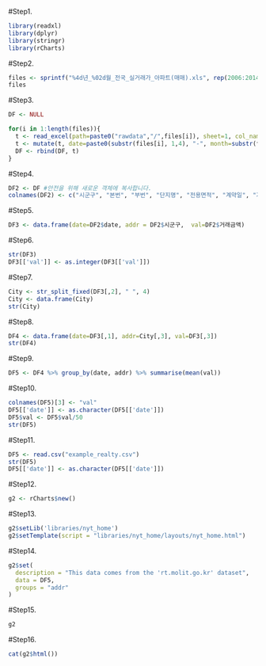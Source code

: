 
#Step1.
```{r eval=F}
library(readxl)
library(dplyr)
library(stringr)
library(rCharts)
```

#Step2.
```{r}
files <- sprintf("%4d년_%02d월_전국_실거래가_아파트(매매).xls", rep(2006:2014, each=12), 1:12)
files
```


#Step3.
```{r}
DF <- NULL

for(i in 1:length(files)){
  t <- read_excel(path=paste0("rawdata","/",files[i]), sheet=1, col_names=T)
  t <- mutate(t, date=paste0(substr(files[i], 1,4), "-", month=substr(files[i], 7,8),"-10"))
  DF <- rbind(DF, t)
}
```


#Step4.
```{r}
DF2 <- DF #안전을 위해 새로운 객체에 복사합니다.
colnames(DF2) <- c("시군구", "본번", "부번", "단지명", "전용면적", "계약일", "거래금액", "층", "건축년도", "도로명주소", "date")
```


#Step5.
```{r}
DF3 <- data.frame(date=DF2$date, addr = DF2$시군구,  val=DF2$거래금액)
```


#Step6.
```{r}
str(DF3)
DF3[['val']] <- as.integer(DF3[['val']])
```


#Step7.
```{r}
City <- str_split_fixed(DF3[,2], " ", 4)
City <- data.frame(City)
str(City)
```


#Step8.
```{r}
DF4 <- data.frame(date=DF3[,1], addr=City[,3], val=DF3[,3])
str(DF4)
```


#Step9.
```{r}
DF5 <- DF4 %>% group_by(date, addr) %>% summarise(mean(val))
```


#Step10.
```{r}
colnames(DF5)[3] <- "val"
DF5[['date']] <- as.character(DF5[['date']])
DF5$val <- DF5$val/50
str(DF5)
```


#Step11.
```{r}
DF5 <- read.csv("example_realty.csv")
str(DF5)
DF5[['date']] <- as.character(DF5[['date']])
```


#Step12.
```{r}
g2 <- rCharts$new()
```


#Step13.
```{r}
g2$setLib('libraries/nyt_home')
g2$setTemplate(script = "libraries/nyt_home/layouts/nyt_home.html")
```


#Step14.
```{r}
g2$set(
  description = "This data comes from the 'rt.molit.go.kr' dataset",
  data = DF5,
  groups = "addr"
)
```


#Step15.
```{r eval=F, results=F}
g2
```


#Step16.
```{r eval=F, results=F}
cat(g2$html())
```
